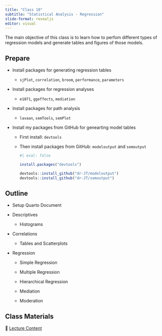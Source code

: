 ```yaml
---
title: "Class 10"
subtitle: "Statistical Analysis - Regression"
slide-format: revealjs
editor: visual
---
```


The main objective of this class is to learn how to perfom different types of regression models and generate tables and figures of those models.

## Prepare

-   Install packages for generating regression tables

    -   `sjPlot`, `correlation`, `broom`, `performance`, `parameters`

-   Install packages for regression analyses

    -   `e1071`, `ggeffects`, `mediation`

-   Install packages for path analysis

    -   `lavaan`, `semTools`, `semPlot`

-   Install my packages from GitHub for genearting model tables

    -   First install: `devtools`

    -   Then install packages from GitHub: `modeloutput` and `semoutput`

        ```r
        #| eval: false

        install.packages("devtools")

        devtools::install_github("dr-JT/modeloutput")
        devtools::install_github("dr-JT/semoutput")
        ```

## Outline

-   Setup Quarto Document

-   Descriptives

    -   Histograms

-   Correlations

    -   Tables and Scatterplots

-   Regression

    -   Simple Regression

    -   Multiple Regression

    -   Hierarchical Regression

    -   Mediation

    -   Moderation

## Class Materials

📘 [Lecture Content](/lectures/lectures-class-10.html)
